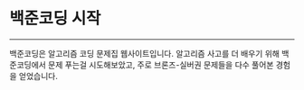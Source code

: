 # 백준코딩 시작

---

백준코딩은 알고리즘 코딩 문제집 웹사이트입니다.
알고리즘 사고를 더 배우기 위해 백준코딩에서 문제 푸는걸 시도해보았고,
주로 브론즈-실버권 문제들을 다수 풀어본 경험을 얻었습니다.

<RepoCard repository="Baekjoon.js" />
